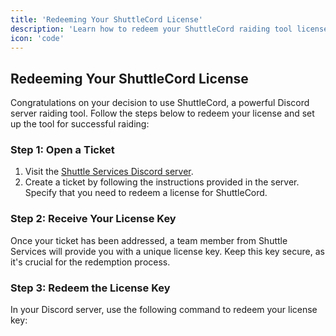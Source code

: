 ```yaml
---
title: 'Redeeming Your ShuttleCord License'
description: 'Learn how to redeem your ShuttleCord raiding tool license and set up the tool.'\
icon: 'code'
---
```


## Redeeming Your ShuttleCord License

Congratulations on your decision to use ShuttleCord, a powerful Discord server raiding tool. Follow the steps below to redeem your license and set up the tool for successful raiding:

### Step 1: Open a Ticket

1. Visit the [Shuttle Services Discord server](https://discord.gg/shuttle-services).
2. Create a ticket by following the instructions provided in the server. Specify that you need to redeem a license for ShuttleCord.

### Step 2: Receive Your License Key

Once your ticket has been addressed, a team member from Shuttle Services will provide you with a unique license key. Keep this key secure, as it's crucial for the redemption process.

### Step 3: Redeem the License Key

In your Discord server, use the following command to redeem your license key:
